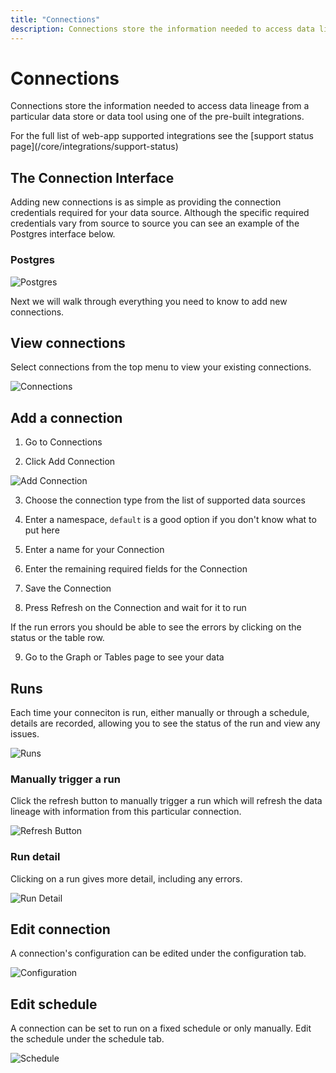 ```yaml
---
title: "Connections"
description: Connections store the information needed to access data lineage from a particular data store or data tool
---
```



# Connections

Connections store the information needed to access data lineage from a particular data store or data tool using one of the pre-built integrations.

<Callout type="info" emoji="ℹ️">
  For the full list of web-app supported integrations see the [support status
  page](/core/integrations/support-status)
</Callout>

## The Connection Interface

Adding new connections is as simple as providing the connection credentials required for your data source.
Although the specific required credentials vary from source to source you can see an example of the Postgres interface below.

### Postgres

![Postgres](./resources/postgres.png)

Next we will walk through everything you need to know to add new connections.

## View connections

Select connections from the top menu to view your existing connections.

![Connections](./resources/connections.png)

## Add a connection

1. Go to Connections

2. Click Add Connection

![Add Connection](./resources/add-connection.png)

3. Choose the connection type from the list of supported data sources

4. Enter a namespace, `default` is a good option if you don't know what to put here

5. Enter a name for your Connection

6. Enter the remaining required fields for the Connection

7. Save the Connection

8. Press Refresh on the Connection and wait for it to run

<Callout type="info" emoji="ℹ️">
  If the run errors you should be able to see the errors by clicking on the
  status or the table row.
</Callout>

9. Go to the Graph or Tables page to see your data

## Runs

Each time your conneciton is run, either manually or through a schedule, details are recorded, allowing you to see the status of the run and view any issues.

![Runs](./resources/runs.png)

### Manually trigger a run

Click the refresh button to manually trigger a run which will refresh the data lineage with information from this particular connection.

![Refresh Button](./resources/refresh.png)

### Run detail

Clicking on a run gives more detail, including any errors.

![Run Detail](./resources/run.png)

## Edit connection

A connection's configuration can be edited under the configuration tab.

![Configuration](./resources/configuration.png)

## Edit schedule

A connection can be set to run on a fixed schedule or only manually. Edit the schedule under the schedule tab.

![Schedule](./resources/schedule.png)
